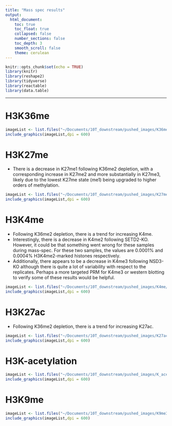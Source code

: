```yaml
---
title: "Mass spec results"
output:
  html_document:
    toc: true
    toc_float: true
    collapsed: false
    number_sections: false
    toc_depth: 3
    smooth_scroll: false
    theme: cerulean
---
```


```r
knitr::opts_chunk$set(echo = TRUE)
library(knitr)
library(reshape2)
library(tidyverse)
library(reactable)
library(data.table)
```

---

# H3K36me
```r
imageList <- list.files("~/Documents/10T_downstream/pushed_images/K36me/mass_spec", pattern= "*.png", full.names=T)
include_graphics(imageList,dpi = 600)
```

# H3K27me
<ul>
  <li>There is a decrease in K27me1 following K36me2 depletion, with a corresponding increase in K27me2 and more substantially in K27me3, likely due to the lowest K27me state (me1) being upgraded to higher orders of methylation. </li>
</ul>

```r
imageList <- list.files("~/Documents/10T_downstream/pushed_images/K27me_mass_spec", pattern= "*.png", full.names=T)
include_graphics(imageList,dpi = 600)
```

# H3K4me
<ul>
  <li>Following K36me2 depletion, there is a trend for increasing K4me. </li>
  <li>Interestingly, there is a decrease in K4me2 following SETD2-KO. However, it could be that something went wrong for these samples during mass-spec. For these two samples, the values are 0.0001% and 0.0004% H3K4me2-marked histones respectively. </li>
  <li>Additionally, there appears to be a decrease in K4me3 following NSD3-KO although there is quite a lot of variability with respect to the replicates. Perhaps a more targeted PRM for K4me3 or western blotting to verify some of these results would be helpful. </li>
</ul>

```r
imageList <- list.files("~/Documents/10T_downstream/pushed_images/K4me/mass_spec", pattern= "*.png", full.names=T)
include_graphics(imageList,dpi = 600)
```

# H3K27ac
<ul>
  <li>Following K36me2 depletion, there is a trend for increasing K27ac. </li>
</ul>
```r
imageList <- list.files("~/Documents/10T_downstream/pushed_images/K27ac", pattern= "*.png", full.names=T)
include_graphics(imageList,dpi = 600)
```

# H3K-acetylation
```r
imageList <- list.files("~/Documents/10T_downstream/pushed_images/K_acetylation", pattern= "*.png", full.names=T)
include_graphics(imageList,dpi = 600)
```

# H3K9me
```r
imageList <- list.files("~/Documents/10T_downstream/pushed_images/K9me3/mass_spec", pattern= "*.png", full.names=T)
include_graphics(imageList,dpi = 600)
```

